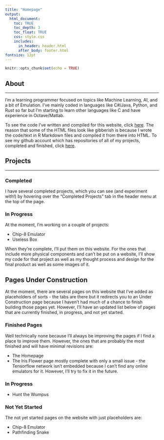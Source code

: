 ```yaml
---
title: "Homepage"
output: 
  html_document:
    toc: TRUE
    toc_depth: 3
    toc_float: TRUE
    css: style.css
    includes: 
      in_header: header.html
      after_body: footer.html
fontsize: 12pt
---
```


```r
knitr::opts_chunk$set(echo = TRUE)
```

## About
***

I'm a learning programmer focused on topics like Machine Learning, AI, and a bit of Emulation. I've mainly coded in languages like C#/Java, Python, and Rust so far but I'm starting to learn other languages like C and have experience in Octave/Matlab. 

To see the code I've written and compiled for this website, click [here](https://github.com/ThunderingWest4/thunderingwest4.github.io). The reason that some of the HTML files look like gibberish is because I wrote the code/text in R Markdown files and compiled it from there into HTML. 
To see my github account which has repositories of all of my projects, completed and finished, click [here](https://github.com/ThunderingWest4/). 

## Projects
***
### Completed

I have several completed projects, which you can see (and experiment with!) by hovering over the "Completed Projects" tab in the header menu at the top of the page. 

### In Progress
At the moment, I'm working on a couple of projects: 

+ Chip-8 Emulator
+ Useless Box


When they're complete, I'll put them on this website. For the ones that include more physical components and can't be put on a website, I'll show my code for that project as well as my thought process and design for the final product as well as some images of it.

## Pages Under Construction

At the moment, there are several pages on this website that I've added as placeholders of sorts - the tabs are there but it redirects you to an Under Construction page because I haven't had much of a chance to finish building those pages yet. However, I'll have an updated list below of pages that are currently finished, in progress, and not yet started. 

### Finished Pages

Well technically none because I'll always be improving the pages if I find a place to improve them. However, the ones that are probably the most finished and will have minimal revisions are: 

+ The Homepage
+ The Iris Flower page mostly complete with only a small issue - the Tensorflow network isn't embedded because I can't find any online emulators for it. However, I'll try to fix it in the future. 

### In Progress

+ Hunt the Wumpus

### Not Yet Started

The not yet started pages on the website with just placeholders are: 

+ Chip-8 Emulator
+ Pathfinding Snake
